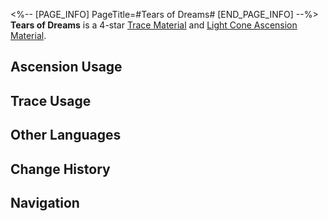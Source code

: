 <%-- [PAGE_INFO]
PageTitle=#Tears of Dreams#
[END_PAGE_INFO] --%>
{{Item Infobox
|id          = 110101
|image       = Item Tears of Dreams.png{{subst:void|<!--$UPLOAD:<<SpriteOutput/ItemFigures/110101.png>-<Item Tears of Dreams.png>-<Item Icons>>-->}}
|type        = Trace Material
|type2       = Light Cone Ascension Material
|invCategory = Upgrade Materials
|rarity      = 4
|effect      = 
|description = Sealed thoughts and feelings. Can substitute Path Materials when they are insufficient. The substitution ratio of Tears of Dreams varies depending on the materials' rarity.
|source1     = [[Nameless Honor]]
}}
{{Description|The unresolved resentment, the unsolved puzzle, the places never reached, the achievements never attained... All the regrets that make the human soul bend its knees are sealed into these tears condensed by time. <br /><br />''"Believe me, everything is possible in dreams..."''}}
'''Tears of Dreams''' is a 4-star [[Trace Material]] and [[Light Cone Ascension Material]].

==Ascension Usage==
{{Ascension Usage}}

==Trace Usage==
{{Trace Usage}}

==Other Languages==
{{Other Languages
|en   = Tears of Dreams
|zhs  = 梦之珠泪
|zht  = 夢之珠淚
|ja   = 夢の涙
|ko   = 꿈의 눈물
|es   = Lágrima de los sueños
|fr   = Larmes des rêves
|ru   = Слёзы мечтаний
|th   = Tears of Dreams
|vi   = Giọt Lệ Trong Mơ
|de   = Traumtränen
|id   = Tears of Dreams
|pt   = Lágrimas dos Sonhos
}}

==Change History==
{{Change History|1.6}}

==Navigation==
{{Upgrade Material Navbox}}